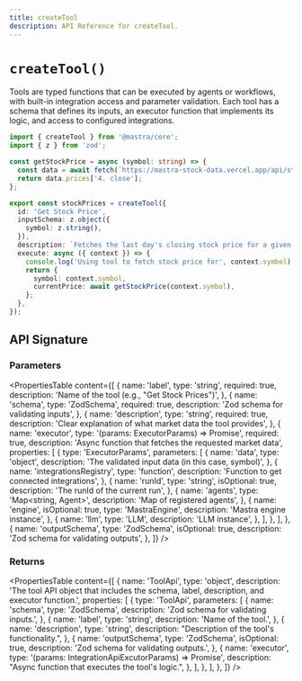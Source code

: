 ```yaml
---
title: createTool
description: API Reference for createTool.
---
```


# `createTool()`

Tools are typed functions that can be executed by agents or workflows, with built-in integration access and parameter validation. Each tool has a schema that defines its inputs, an executor function that implements its logic, and access to configured integrations.

```ts filename="src/mastra/tools/index.ts" showLineNumbers copy
import { createTool } from '@mastra/core';
import { z } from 'zod';

const getStockPrice = async (symbol: string) => {
  const data = await fetch(`https://mastra-stock-data.vercel.app/api/stock-data?symbol=${symbol}`).then(r => r.json());
  return data.prices['4. close'];
};

export const stockPrices = createTool({
  id: 'Get Stock Price',
  inputSchema: z.object({
    symbol: z.string(),
  }),
  description: `Fetches the last day's closing stock price for a given symbol`,
  execute: async ({ context }) => {
    console.log('Using tool to fetch stock price for', context.symbol);
    return {
      symbol: context.symbol,
      currentPrice: await getStockPrice(context.symbol),
    };
  },
});
```

## API Signature

### Parameters

<PropertiesTable
  content={[
    {
      name: 'label',
      type: 'string',
      required: true,
      description: 'Name of the tool (e.g., "Get Stock Prices")',
    },
    {
      name: 'schema',
      type: 'ZodSchema',
      required: true,
      description: 'Zod schema for validating inputs',
    },
    {
      name: 'description',
      type: 'string',
      required: true,
      description: 'Clear explanation of what market data the tool provides',
    },
    {
      name: 'executor',
      type: '(params: ExecutorParams) => Promise<any>',
      required: true,
      description: 'Async function that fetches the requested market data',
      properties: [
        {
          type: 'ExecutorParams',
          parameters: [
            {
              name: 'data',
              type: 'object',
              description: 'The validated input data (in this case, symbol)',
            },
            {
              name: 'integrationsRegistry',
              type: 'function',
              description: 'Function to get connected integrations',
            },
            {
              name: 'runId',
              type: 'string',
              isOptional: true,
              description: 'The runId of the current run',
            },
            {
              name: 'agents',
              type: 'Map<string, Agent<any>>',
              description: 'Map of registered agents',
            },
            {
              name: 'engine',
              isOptional: true,
              type: 'MastraEngine',
              description: 'Mastra engine instance',
            },
            {
              name: 'llm',
              type: 'LLM',
              description: 'LLM instance',
            },
          ],
        },
      ],
    },
    {
      name: 'outputSchema',
      type: 'ZodSchema',
      isOptional: true,
      description: 'Zod schema for validating outputs',
    },
  ]}
/>

### Returns

<PropertiesTable
  content={[
    {
      name: 'ToolApi',
      type: 'object',
      description: 'The tool API object that includes the schema, label, description, and executor function.',
      properties: [
        {
          type: 'ToolApi',
          parameters: [
            {
              name: 'schema',
              type: 'ZodSchema<IN>',
              description: 'Zod schema for validating inputs.',
            },
            {
              name: 'label',
              type: 'string',
              description: 'Name of the tool.',
            },
            {
              name: 'description',
              type: 'string',
              description: "Description of the tool's functionality.",
            },
            {
              name: 'outputSchema',
              type: 'ZodSchema<OUT>',
              isOptional: true,
              description: 'Zod schema for validating outputs.',
            },
            {
              name: 'executor',
              type: '(params: IntegrationApiExcutorParams<IN>) => Promise<OUT>',
              description: "Async function that executes the tool's logic.",
            },
          ],
        },
      ],
    },
  ]}
/>
